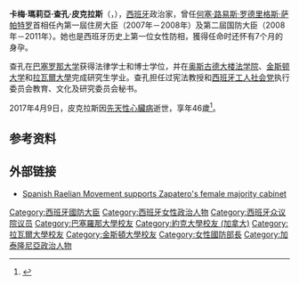 {{Expand english|time=2017-05-19T08:26:14+00:00}}
{{Infobox officeholder
| name          = Carme Chacón
| image         = Carme Chacón, 13-07-2010 (cropped).jpg
| caption       =
| office        = {{tsl|en|Minister of Defence (Spain)||西班牙国防部长}}
| primeminister = [[何塞·路易斯·罗德里格斯·萨帕特罗|何塞·路易斯·罗德里格斯·萨帕特罗]]
| term_start    = 2008-4-14
| term_end      = 2011-12-22
| predecessor   = [[何塞·安东尼奥·阿隆索|何塞·安东尼奥·阿隆索]]
| successor     = [[佩德罗·莫雷内斯|佩德罗·莫雷内斯]]
| constituency  =
| majority      =
| office2       = {{tsl|en|Ministry of Housing (Spain)||西班牙住房部长}}
| primeminister2 = [[何塞·路易斯·罗德里格斯·萨帕特罗|何塞·路易斯·罗德里格斯·萨帕特罗]]
| term_start2   = 2007-7-9
| term_end2     = 2008-4-11
| predecessor2  = {{tsl|en|María Antonia Trujillo||María Antonia Trujillo}}
| successor2    = {{tsl|en|Beatriz Corredor||Beatriz Corredor}}
| constituency2 =
| majority2     =
|constituency3=[[巴塞羅那_(西班牙國會選區)|巴塞羅那选区]]
|office3=[[眾議院_(西班牙)|西班牙众议院议员]]
|term_start3=2016-1-13
|term_end3=2016-7-19
|term_start4=2000-3-13
|term_end4=2013-8-31
|constituency5=[[巴塞羅那_(西班牙國會選區)|巴塞羅那选区]]
| birth_name    = Carme Chacón Piqueras
| birth_date    = {{birth date|1971|3|13}}
| birth_place   = 西班牙[[埃斯普卢加斯|埃斯普卢加斯]]
| death_date    = {{death date and age|2017|4|9|1971|3|13}}
| death_place   = {{ESP}}[[马德里|马德里]]
| spouse        = Miguel Barroso (2007–2016)
| children      = 
| party         = [[西班牙工人社会党|PSOE]] ([[加泰隆尼亞社會主義者黨|PSC]])
| relations     =
| residence     =
| alma_mater    = [[巴塞罗那大学|巴塞罗那大学]]<br />[[金士頓大學|金士頓大學]]<br />[[约克大学_(加拿大)|约克大学]]<br />[[拉瓦尔大学|拉瓦尔大学]]
| occupation    = [[律師|律師]]<br />[[教授|教授]]
| religion      =
| signature     =
| website       =
}}
'''卡梅·瑪莉亞·查孔·皮克拉斯'''（{{lang-es|Carme María Chacón Piqueras}}，{{bd|1971年|3月13日|2017年|4月9日|catIdx=Chacón}}），[[西班牙|西班牙]]政治家，曾任[[何塞·路易斯·罗德里格斯·萨帕特罗|何塞·路易斯·罗德里格斯·萨帕特罗]]首相任內第一屆住房大臣（2007年－2008年）及第二屆国防大臣（2008年－2011年）。她也是西班牙历史上第一位女性防相，獲得任命时还怀有7个月的身孕。

查孔在[[巴塞罗那大学|巴塞罗那大学]]获得法律学士和博士学位，并在[[奥斯古德大楼法学院|奥斯古德大楼法学院]]、[[金斯顿大学|金斯顿大学]]和[[拉瓦爾大學|拉瓦爾大學]]完成研究生学业。查孔担任过宪法教授和[[西班牙工人社会党|西班牙工人社会党]]执行委员会教育、文化及研究委员会秘书。

2017年4月9日，皮克拉斯因[[先天性心臟病|先天性心臟病]]逝世，享年46歲<ref name="guardian_death">{{cite news|title=Carme Chacón, Spain's first female defence minister, dies|url=https://www.theguardian.com/world/2017/apr/10/chacon-spain-first-female-defence-minister-dies|accessdate=11 April 2017|work=[[The_Guardian|The Guardian]]|agency=[[Associated_Press|Associated Press]]|date=10 April 2017|archive-date=2017-04-11|archive-url=https://web.archive.org/web/20170411220919/https://www.theguardian.com/world/2017/apr/10/chacon-spain-first-female-defence-minister-dies|dead-url=no}}</ref>。

==参考资料==
{{refs}}
==外部链接==
*[http://raelianews.org/news.php?extend.278 Spanish Raelian Movement supports Zapatero's female majority cabinet]{{Wayback|url=http://raelianews.org/news.php?extend.278 |date=20101129125816 }}

{{start box}}
{{succession box|{{le|瑪麗亞·安東尼婭·特魯希略|María Antonia Trujillo}}|{{le|比阿特麗斯·科里多爾|Beatriz Corredor}}|{{le|西班牙住房部|Ministry of Housing (Spain)|住房部大臣}}|2007年至2008年}}
{{succession box|[[何塞·安东尼奥·阿隆索|何塞·安东尼奥·阿隆索]]|[[佩德羅·莫雷內斯|佩德羅·莫雷內斯]]|{{Le|西班牙國防部|Ministry of Defence (Spain)|國防部大臣}}|2008年至2011年}}
{{end box}}

{{Authority control}}
{{DEFAULTSORT:Chacón, Carme}}
[[Category:西班牙國防大臣|Category:西班牙國防大臣]]
[[Category:西班牙女性政治人物|Category:西班牙女性政治人物]]
[[Category:西班牙众议院议员|Category:西班牙众议院议员]]
[[Category:巴塞羅那大學校友|Category:巴塞羅那大學校友]]
[[Category:約克大學校友_(加拿大)|Category:約克大學校友 (加拿大)]]
[[Category:拉瓦爾大學校友|Category:拉瓦爾大學校友]]
[[Category:金斯頓大學校友|Category:金斯頓大學校友]]
[[Category:女性國防部長|Category:女性國防部長]]
[[Category:加泰隆尼亞政治人物|Category:加泰隆尼亞政治人物]]